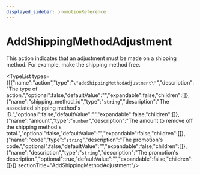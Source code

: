 ```yaml
---
displayed_sidebar: promotionReference
---
```



# AddShippingMethodAdjustment

This action indicates that an adjustment must be made on a shipping method. For example, make the shipping method free.

<TypeList types={[{"name":"action","type":"`\"addShippingMethodAdjustment\"`","description":"The type of action.","optional":false,"defaultValue":"","expandable":false,"children":[]},{"name":"shipping_method_id","type":"`string`","description":"The associated shipping method's ID.","optional":false,"defaultValue":"","expandable":false,"children":[]},{"name":"amount","type":"`number`","description":"The amount to remove off the shipping method's total.","optional":false,"defaultValue":"","expandable":false,"children":[]},{"name":"code","type":"`string`","description":"The promotion's code.","optional":false,"defaultValue":"","expandable":false,"children":[]},{"name":"description","type":"`string`","description":"The promotion's description.","optional":true,"defaultValue":"","expandable":false,"children":[]}]}  sectionTitle="AddShippingMethodAdjustment"/>
